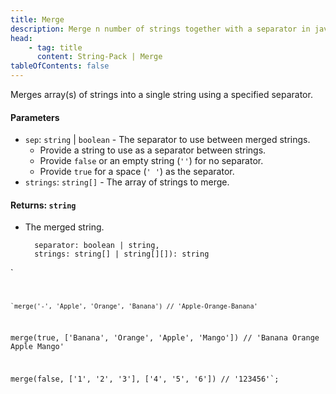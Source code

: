 ```yaml
---
title: Merge
description: Merge n number of strings together with a separator in javascript/typescript.
head:
    - tag: title
      content: String-Pack | Merge
tableOfContents: false
---
```



Merges array(s) of strings into a single string using a specified separator.

#### Parameters

- `sep`: `string` | `boolean` - The separator to use between merged strings.
    - Provide a string to use as a separator between strings.
    - Provide `false` or an empty string (`''`) for no separator.
    - Provide `true` for a space (`' '`) as the separator.
- `strings`: `string[]` - The array of strings to merge.
 
#### Returns: `string`

- The merged string.


        separator: boolean | string, 
        strings: string[] | string[][]): string
`

<Code
    frame='code'
    title="Definition"
    lang="ts"
    code={definition}
/>

    `merge('-', 'Apple', 'Orange', 'Banana') // 'Apple-Orange-Banana'

merge(true, ['Banana', 'Orange', 'Apple', 'Mango']) // 'Banana Orange Apple Mango'

merge(false, ['1', '2', '3'], ['4', '5', '6']) // '123456'`;

<Code frame='code' code={merge} title='Examples' lang="ts" />
